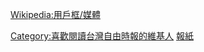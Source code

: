 {{Userbox
  |id=自由時報
  |id-c=#3CB371
  |info=這個用戶喜歡閱讀[[台灣]]的'''[[自由時報]]'''。
  |info-c=#E6E6FA
  |info-s=10
  |border-c=#FFFFFF
}} <includeonly>[[Category:喜歡閱讀台灣自由時報的維基人]]</includeonly><noinclude>{{Clear}}[[Wikipedia:用戶框/媒體]][[Category:媒體用戶框模板|報紙]]</noinclude>